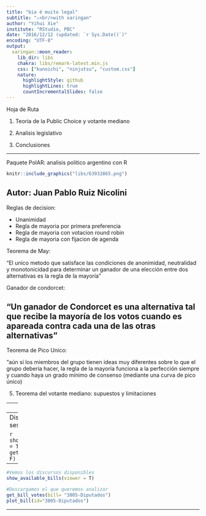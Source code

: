 ```yaml
---
title: "bia é muito legal"
subtitle: "⚔<br/>with xaringan"
author: "Yihui Xie"
institute: "RStudio, PBC"
date: "2016/12/12 (updated: `r Sys.Date()`)"
encoding: "UTF-8"
output:
  xaringan::moon_reader:
    lib_dir: libs
    chakra: libs/remark-latest.min.js
    css: ["kunoichi", "ninjutsu", "custom.css"]
    nature:
      highlightStyle: github
      highlightLines: true
      countIncrementalSlides: false
---
```


Hoja de Ruta

1. Teoria de la Public Choice y votante mediano

2. Analisis legislativo

3. Conclusiones 

---

Paquete PolAR: analisis politico argentino con R 

```r
knitr::include_graphics("libs/63932865.png")
```

Autor: Juan Pablo Ruiz Nicolini
---

Reglas de decision: 

- Unanimidad
- Regla de mayoria por primera preferencia
- Regla de mayoria con votacion round robin
- Regla de mayoria con fijacion de agenda 

Teorema de May: 

"El unico metodo que satisface las condiciones de anonimidad, neutralidad y monotonicidad para determinar un ganador de una elección entre dos alternativas es la regla de la mayoría"

Ganador de condorcet: 

"Un ganador de Condorcet es una alternativa tal que recibe la mayoría de los votos cuando es apareada contra cada una de las otras alternativas" 
---

Teorema de Pico Unico: 

"aún si los miembros del grupo tienen ideas muy diferentes sobre lo que el grupo
debería hacer, la regla de la mayoría funciona a la perfección siempre y cuando haya un grado mínimo de consenso (mediante una curva de pico único)

5. Teorema del votante mediano: supuestos y limitaciones 

---
```r
library(polAr)
```
---
Discurso de apertura de sesiones

```r
show_available_speech(viewer = T)
mm <- get_speech(year=2018, raw = F) 
plot_speech(mm)
```
---
```r
#Vemos los discursos disponibles
show_available_bills(viewer = T)

#Descargamos el que queremos analizar
get_bill_votes(bill= "3805-Diputados")
plot_bill(id="3805-Diputados")

```

---














